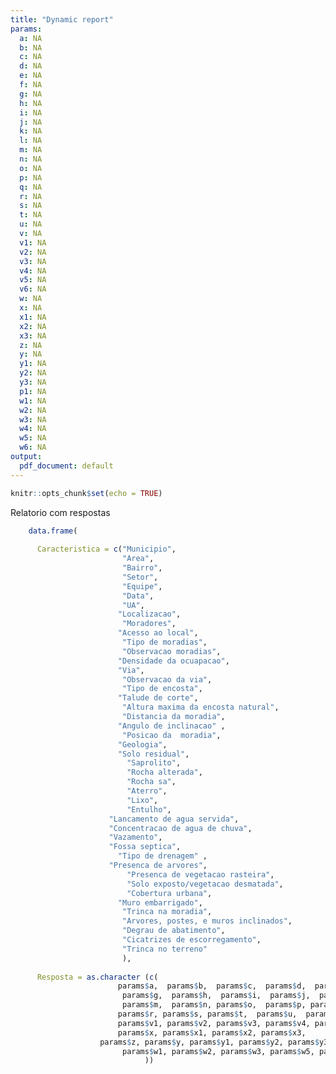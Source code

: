 ---
title: "Dynamic report"
params:
  a: NA
  b: NA
  c: NA
  d: NA
  e: NA
  f: NA
  g: NA
  h: NA
  i: NA
  j: NA
  k: NA
  l: NA
  m: NA
  n: NA
  o: NA
  p: NA
  q: NA
  r: NA
  s: NA
  t: NA
  u: NA
  v: NA
  v1: NA
  v2: NA
  v3: NA
  v4: NA
  v5: NA
  v6: NA
  w: NA
  x: NA
  x1: NA
  x2: NA
  x3: NA
  z: NA
  y: NA
  y1: NA
  y2: NA
  y3: NA
  p1: NA
  w1: NA
  w2: NA
  w3: NA
  w4: NA
  w5: NA
  w6: NA
output:
  pdf_document: default
---

```{r setup, include=FALSE}
knitr::opts_chunk$set(echo = TRUE)
```

Relatorio com respostas

```{r, include= FALSE}
    data.frame(
      
      Caracteristica = c("Municipio", 
                         "Area",
                         "Bairro",
                         "Setor", 
                         "Equipe",
                         "Data",
                         "UA",
                        "Localizacao", 
                         "Moradores",
                        "Acesso ao local",
                         "Tipo de moradias",
                         "Observacao moradias",
                        "Densidade da ocuapacao", 
                        "Via", 
                         "Observacao da via",
                         "Tipo de encosta", 
                        "Talude de corte",
                         "Altura maxima da encosta natural",
                         "Distancia da moradia",
                        "Angulo de inclinacao" ,
                         "Posicao da  moradia",
                        "Geologia", 
                        "Solo residual",
                          "Saprolito", 
                          "Rocha alterada",
                          "Rocha sa", 
                          "Aterro",
                          "Lixo",
                          "Entulho",
                      "Lancamento de agua servida",
                      "Concentracao de agua de chuva",
                      "Vazamento",
                      "Fossa septica",
                        "Tipo de drenagem" ,
                      "Presenca de arvores",
                          "Presenca de vegetacao rasteira",
                          "Solo exposto/vegetacao desmatada",
                          "Cobertura urbana",
                        "Muro embarrigado", 
                         "Trinca na moradia", 
                         "Arvores, postes, e muros inclinados",
                         "Degrau de abatimento",
                         "Cicatrizes de escorregamento",
                         "Trinca no terreno"
                         ), 
      
      Resposta = as.character (c(
                        params$a,  params$b,  params$c,  params$d,  params$e,  params$f,
                         params$g,  params$h,  params$i,  params$j,  params$k,  params$l, 
                         params$m,  params$n, params$o,  params$p, params$p1,  params$q,
                        params$r, params$s, params$t,  params$u,  params$v,
                        params$v1, params$v2, params$v3, params$v4, params$v5, params$v6,
                        params$x, params$x1, params$x2, params$x3, 
                    params$z, params$y, params$y1, params$y2, params$y3, params$w,
                         params$w1, params$w2, params$w3, params$w5, params$w6)
                              ))

              



```



